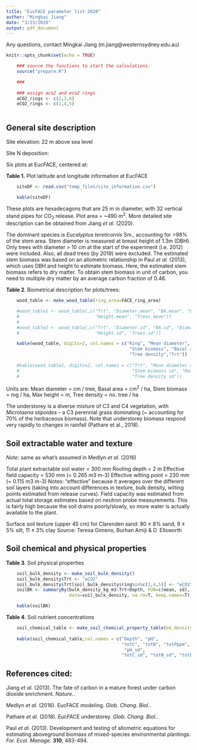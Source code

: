 ```yaml
---
title: "EucFACE parameter list 2020"
author: "Mingkai Jiang"
date: "3/23/2020"
output: pdf_document
---
```


Any questions, contact Mingkai Jiang (m.jiang@westernsydney.edu.au)


```r
knitr::opts_chunk$set(echo = TRUE)

    ### source the functions to start the calculations.
    source("prepare.R")

    ###
    
    ### assign aco2 and eco2 rings
    aCO2_rings <- c(2,3,6)
    eCO2_rings <- c(1,4,5)
    
```

## General site description
Site elevation: 22 m above sea level

Site N deposition: 

Six plots at EucFACE, centered at: 

**Table 1.** Plot latitude and longitude information at EucFACE

``` r
    siteDF <- read.csv("temp_files/site_information.csv")

    kable(siteDF)    

```

These plots are hexadecagons that are 25 m in diameter, with 32 vertical stand pipes for CO~2~ release. Plot area = ~490 m^2^. More detailed site description can be obtained from Jiang _et al._ (2020). 


The dominant species is _Eucalyptus tereticornis_ Sm., accounting for >98% of the stem area. Stem diameter is measured at breast height of 1.3m (DBH). Only trees with diameter > 10 cm at the start of the experiment (i.e. 2012) were included. Also, all dead trees (by 2019) were excluded. The estimated stem biomass was based on an allometric relationship in Paul _et al._ (2013), which uses DBH and height to estimate biomass. Here, the estimated stem biomass refers to dry matter. To obtain stem biomass in unit of carbon, you need to multiple dry matter by an average carbon fraction of 0.46. 


**Table 2**. Biometrical description for plots/trees:
``` r
    wood_table <- make_wood_table(ring_area=FACE_ring_area)

    #wood_table1 <- wood_table[,c("Trt", "Diameter.mean", "BA.mean", "Biomass.mean",
    #                             "Height.mean", "Trees.mean")]
    #
    #wood_table2 <- wood_table[,c("Trt", "Diameter.sd", "BA.sd", "Biomass.sd",
    #                             "Height.sd", "Trees.sd")]

    kable(wood_table, digits=2, col.names = c("Ring", "Mean diameter", 
                                               "Stem biomass", "Basal area", "Max height", 
                                               "Tree density","Trt"))  
    
    #kable(wood_table2, digits=2, col.names = c("Trt", "Mean diameter sd", "Basal area sd",
    #                                           "Stem biomass sd", "Max height sd", 
    #                                           "Tree density sd")) 

```

Units are: Mean diameter = cm / tree, Basal area = cm^2^ / ha,
Stem biomass = mg / ha, Max height = m, Tree density = no. tree / ha


The understorey is a diverse mixture of C3 and C4 vegetation, with _Microlaena stipoides_ – a C3 perennial grass dominating (~ accounting for 70% of the herbaceous biomass). Note that understorey biomass respond very rapidly to changes in rainfall (Pathare et al., 2018).


## Soil extractable water and texture 

_Note:_ same as what's assumed in Medlyn _et al._ (2016)

Total plant extractable soil water = 300 mm
Rooting depth = 2 m 
Effective field capacity = 530 mm (= 0.265 m3 m-3)
Effective wilting point = 230 mm (= 0.115 m3 m-3)
Notes: “effective” because it averages over the different soil layers (taking into account differences in texture, bulk density, wilting points estimated from release curves). 
Field capacity was estimated from actual total storage estimates based on neutron probe measurements. This is fairly high because the soil drains poorly/slowly, so more water is actually available to the plant.

Surface soil texture (upper 45 cm) for Clarenden sand: 80 ± 8% sand, 9 ± 5% silt, 11 ± 3% clay
Source: Teresa Gimeno, Burhan Amiji & D. Ellsworth


## Soil chemical and physical properties

**Table 3**. Soil physical properties
``` r
    soil_bulk_density <- make_soil_bulk_density()
    soil_bulk_density$Trt <- "aCO2"
    soil_bulk_density$Trt[soil_bulk_density$ring%in%c(1,4,5)] <- "eCO2"
    soilBK <- summaryBy(bulk_density_kg_m3~Trt+Depth, FUN=c(mean, sd),
                        data=soil_bulk_density, na.rm=T, keep.names=T)

    kable(soilBK)    

```

**Table 4**. Soil nutrient concentrations
``` r
    soil_chemical_table <- make_soil_chemical_property_table(bk_density=soil_bulk_density)
    
    kable(soil_chemical_table,col.names = c("Depth", "pH", 
                                            "totC", "totN", "totPppm", 
                                             "pH_sd", 
                                            "totC_sd", "totN_sd", "totPppm_sd"))    

```

## 






## References cited:

Jiang _et al._ (2013). The fate of carbon in a mature forest under carbon dioxide enrichment. _Nature._.

Medlyn _et al._ (2016). EucFACE modeling. _Glob. Chang. Biol._.

Pathare _et al._ (2018). EucFACE understorey. _Glob. Chang. Biol._.

Paul _et al._ (2013). Development and testing of allometric equations for estimating aboveground biomass of mixed-species environmental plantings. _For. Ecol. Manage._ **310**, 483-494.


